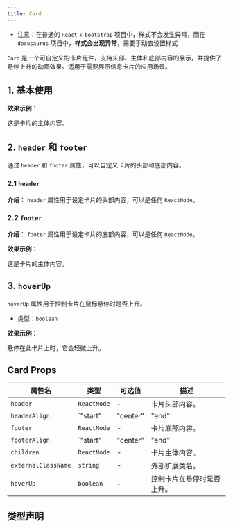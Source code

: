 ```yaml
---
title: Card
---
```



* 注意：在普通的 `React` + `bootstrap` 项目中，样式不会发生异常，而在 `docusaurus` 项目中，**样式会出现异常**，需要手动去设置样式

`Card` 是一个可自定义的卡片组件，支持头部、主体和底部内容的展示，并提供了悬停上升的动画效果。适用于需要展示信息卡片的应用场景。

## 1. 基本使用

**效果示例**：

<Card header="卡片头部" footer="卡片底部">
  这是卡片的主体内容。
</Card>

## 2. `header` 和 `footer`

通过 `header` 和 `footer` 属性，可以自定义卡片的头部和底部内容。

### 2.1 `header`

**介绍**：
`header` 属性用于设定卡片的头部内容，可以是任何 `ReactNode`。

### 2.2 `footer`

**介绍**：
`footer` 属性用于设定卡片的底部内容，可以是任何 `ReactNode`。

**效果示例**：

<Card header="自定义头部" footer="自定义底部">
  这是卡片的主体内容。
</Card>

## 3. `hoverUp`

`hoverUp` 属性用于控制卡片在鼠标悬停时是否上升。

* 类型：`boolean`

**效果示例**：

<Card header="悬停上升" hoverUp>
  悬停在此卡片上时，它会轻微上升。
</Card>

## Card Props

| 属性名 | 类型 | 可选值 | 描述 |
| ---- | ---- | ---- | ---- |
| `header` | `ReactNode` | - | 卡片头部内容。 |
| `headerAlign` | `"start" | "center" | "end"` | - | 头部内容的对齐方式。 |
| `footer` | `ReactNode` | - | 卡片底部内容。 |
| `footerAlign` | `"start" | "center" | "end"` | - | 底部内容的对齐方式。 |
| `children` | `ReactNode` | - | 卡片主体内容。 |
| `externalClassName` | `string` | - | 外部扩展类名。 |
| `hoverUp` | `boolean` | - | 控制卡片在悬停时是否上升。 |

## 类型声明